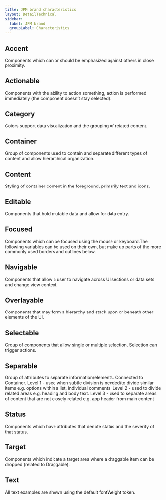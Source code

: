 ```yaml
---
title: JPM brand characteristics
layout: DetailTechnical
sidebar:
  label: JPM brand
  groupLabel: Characteristics
---
```


## Accent

Components which can or should be emphasized against others in close proximity.

<CharacteristicsTokenTable themeNext={true} group="accent" />

## Actionable

Components with the ability to action something, action is performed immediately (the component doesn’t stay selected).

<CharacteristicsTokenTable themeNext={true} group="actionable" />

## Category

Colors support data visualization and the grouping of related content.

<CharacteristicsTokenTable themeNext={true} group="category" />

## Container

Group of components used to contain and separate different types of content and allow hierarchical organization.

<CharacteristicsTokenTable themeNext={true} group="container" />

## Content

Styling of container content in the foreground, primarily text and icons.

<CharacteristicsTokenTable themeNext={true} group="content" />

## Editable

Components that hold mutable data and allow for data entry.

<CharacteristicsTokenTable themeNext={true} group="editable" />

## Focused

Components which can be focused using the mouse or keyboard.The following variables can be used on their own, but make up parts of the more commonly used borders and outlines below.

<CharacteristicsTokenTable themeNext={true} group="focused" />

## Navigable

Components that allow a user to navigate across UI sections or data sets and change view context.

<CharacteristicsTokenTable themeNext={true} group="navigable" />

## Overlayable

Components that may form a hierarchy and stack upon or beneath other elements of the UI.

<CharacteristicsTokenTable themeNext={true} group="overlayable" />

## Selectable

Group of components that allow single or multiple selection, Selection can trigger actions.

<CharacteristicsTokenTable themeNext={true} group="selectable" />

## Separable

Group of attributes to separate information/elements. Connected to Container. Level 1 - used when subtle division is needed/to divide similar items e.g. options within a list, individual comments. Level 2 - used to divide related areas e.g. heading and body text. Level 3 - used to separate areas of content that are not closely related e.g. app header from main content

<CharacteristicsTokenTable themeNext={true} group="separable" />

## Status

Components which have attributes that denote status and the severity of that status.

<CharacteristicsTokenTable themeNext={true} group="status" />

## Target

Components which indicate a target area where a draggable item can be dropped (related to Draggable).

<CharacteristicsTokenTable themeNext={true} group="target" />

## Text

All text examples are shown using the default fontWeight token.

<CharacteristicsTokenTable themeNext={true} group="text" />
